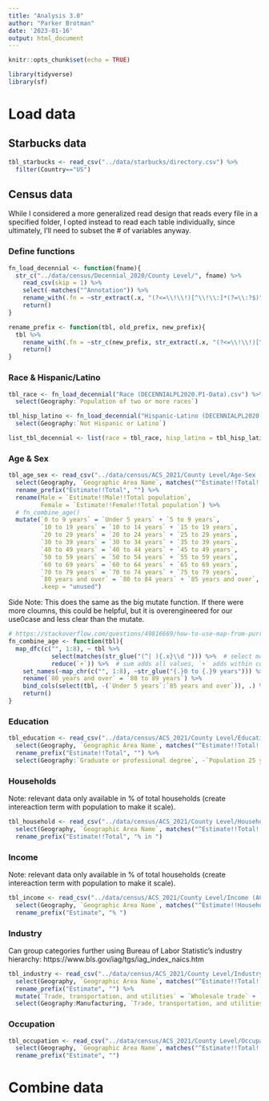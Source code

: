 ```yaml
---
title: "Analysis 3.0"
author: "Parker Brotman"
date: '2023-01-16'
output: html_document
---
```


```r
knitr::opts_chunk$set(echo = TRUE)
```

```r
library(tidyverse)
library(sf)
```

# Load data

## Starbucks data
```r
tbl_starbucks <- read_csv("../data/starbucks/directory.csv") %>%
  filter(Country=="US")
```

## Census data

While I considered a more generalized read design that reads every file in a specified folder, I opted instead to read each table individually, since ultimately, I'll need to subset the # of variables anyway.

### Define functions
```r
fn_load_decennial <- function(fname){
  str_c("../data/census/Decennial_2020/County Level/", fname) %>% 
    read_csv(skip = 1) %>% 
    select(-matches("^Annotation")) %>% 
    rename_with(.fn = ~str_extract(.x, "(?<=\\!\\!)[^\\!\\:]*(?=\\:?$)"), .cols = starts_with("!")) %>% # Preceded by !!, some number of non-!: characters, followed by end line or : + end 
    return()
}
```

```r
rename_prefix <- function(tbl, old_prefix, new_prefix){
  tbl %>% 
    rename_with(.fn = ~str_c(new_prefix, str_extract(.x, "(?<=\\!\\!)[^\\!\\:]*(?=\\:?$)")), .cols = starts_with(old_prefix)) %>% 
    return()
}
```


### Race & Hispanic/Latino
```r
tbl_race <- fn_load_decennial("Race (DECENNIALPL2020.P1-Data).csv") %>% 
  select(Geography:`Population of two or more races`)

tbl_hisp_latino <- fn_load_decennial("Hispanic-Latino (DECENNIALPL2020.P2-Data).csv") %>% 
  select(Geography:`Not Hispanic or Latino`)

list_tbl_decennial <- list(race = tbl_race, hisp_latino = tbl_hisp_latino)
```


### Age & Sex

```r
tbl_age_sex <- read_csv("../data/census/ACS_2021/County Level/Age-Sex (ACSST5Y2021.S0101-Data).csv", skip = 1) %>% 
  select(Geography, `Geographic Area Name`, matches("^Estimate!!Total!!Total population!!AGE"), matches("^Estimate!!(Male|Female)!!Total population$")) %>% 
  rename_prefix("Estimate!!Total", "") %>% 
  rename(Male = `Estimate!!Male!!Total population`,
         Female = `Estimate!!Female!!Total population`) %>% 
  # fn_combine_age()
  mutate(`0 to 9 years` = `Under 5 years` + `5 to 9 years`,
         `10 to 19 years` = `10 to 14 years` + `15 to 19 years`,
         `20 to 29 years` = `20 to 24 years` + `25 to 29 years`,
         `30 to 39 years` = `30 to 34 years` + `35 to 39 years`,
         `40 to 49 years` = `40 to 44 years` + `45 to 49 years`,
         `50 to 59 years` = `50 to 54 years` + `55 to 59 years`,
         `60 to 69 years` = `60 to 64 years` + `65 to 69 years`,
         `70 to 79 years` = `70 to 74 years` + `75 to 79 years`,
         `80 years and over` = `80 to 84 years` + `85 years and over`,
         .keep = "unused")
```

Side Note: This does the same as the big mutate function. If there were more cloumns, this could be helpful, but it is overengineered for our use0case and less clear than the mutate.
```r
# https://stackoverflow.com/questions/49816669/how-to-use-map-from-purrr-with-dplyrmutate-to-create-multiple-new-columns-base
fn_combine_age <- function(tbl){
  map_dfc(c("", 1:8), ~ tbl %>%
            select(matches(str_glue("(^| ){.x}\\d "))) %>%  # select matching column pairs
            reduce(`+`)) %>%  # sum adds all values, `+` adds within column
    set_names(~map_chr(c("", 1:8), ~str_glue("{.}0 to {.}9 years"))) %>%
    rename(`80 years and over` = `80 to 89 years`) %>%
    bind_cols(select(tbl, -(`Under 5 years`:`85 years and over`)), .) %>%
    return()
}
```

### Education
```r
tbl_education <- read_csv("../data/census/ACS_2021/County Level/Education (ACSST5Y2021.S1501-Data).csv", skip = 1) %>% 
  select(Geography, `Geographic Area Name`, matches("^Estimate!!Total!!AGE BY EDUCATIONAL ATTAINMENT!!Population 25 years and over")) %>% 
  rename_prefix("Estimate!!Total", "") %>% 
  select(Geography:`Graduate or professional degree`, -`Population 25 years and over`)
```

### Households
Note: relevant data only available in % of total households (create intereaction term with population to make it scale).
```r
tbl_household <- read_csv("../data/census/ACS_2021/County Level/Household (ACSST5Y2021.S1101-Data).csv", skip = 1) %>% 
  select(Geography, `Geographic Area Name`, matches("^Estimate!!Total!!Total Households!!UNITS IN STRUCTURE|^Estimate!!Total!!Total Households!!HOUSING TENURE")) %>% 
  rename_prefix("Estimate!!Total", "% in ")
```

### Income
Note: relevant data only available in % of total households (create intereaction term with population to make it scale).
```r
tbl_income <- read_csv("../data/census/ACS_2021/County Level/Income (ACSST5Y2021.S1901-Data).csv", skip = 1) %>% 
  select(Geography, `Geographic Area Name`, matches("^Estimate!!Households!!Total"), -`Estimate!!Households!!Total`) %>% 
  rename_prefix("Estimate", "% ")
```

### Industry
Can group categories further using Bureau of Labor Statistic's industry hierarchy:
https://www.bls.gov/iag/tgs/iag_index_naics.htm
```r
tbl_industry <- read_csv("../data/census/ACS_2021/County Level/Industry (ACSST5Y2021.S2403-Data).csv", skip = 1) %>% 
  select(Geography, `Geographic Area Name`, matches("^Estimate!!Total!!.+$"), -matches("^Estimate!!Total!!.+!!.+!!.+$")) %>%  #only selecting one layer deep in specificity
  rename_prefix("Estimate", "") %>% 
  mutate(`Trade, transportation, and utilities` = `Wholesale trade` + `Retail trade` + `Transportation and warehousing, and utilities`, .keep="unused") %>% 
  select(Geography:Manufacturing, `Trade, transportation, and utilities`, everything())
```


### Occupation

```r
tbl_occupation <- read_csv("../data/census/ACS_2021/County Level/Occupation (ACSST5Y2021.S2401-Data).csv", skip = 1) %>% 
  select(Geography, `Geographic Area Name`, matches("^Estimate!!Total!!.+$"), -matches("^Estimate!!Total!!.+!!.+!!.+$")) %>%  #only selecting one layer deep in specificity
  rename_prefix("Estimate", "")
```


# Combine data